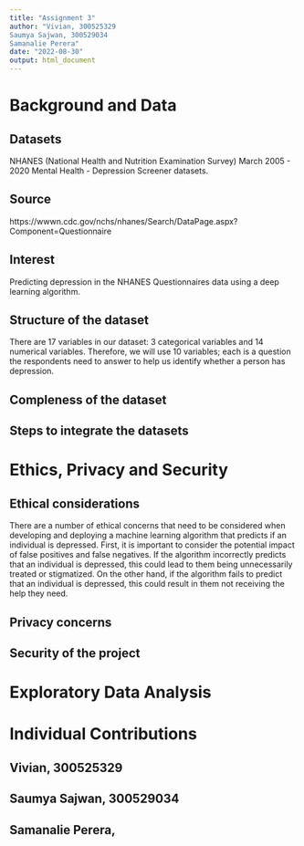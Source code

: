 ```yaml
---
title: "Assignment 3"
author: "Vivian, 300525329
Saumya Sajwan, 300529034
Samanalie Perera"
date: "2022-08-30"
output: html_document
---
```

# Background and Data

## Datasets
NHANES (National Health and Nutrition Examination Survey) March 2005 - 2020 Mental Health - Depression Screener datasets.

## Source
https://wwwn.cdc.gov/nchs/nhanes/Search/DataPage.aspx?Component=Questionnaire

## Interest
Predicting depression in the NHANES Questionnaires data using a deep learning algorithm.

## Structure of the dataset
There are 17 variables in our dataset: 3 categorical variables and 14 numerical variables. Therefore, we will use 10 variables; each is a question the respondents need to answer to help us identify whether a person has depression.

## Compleness of the dataset

## Steps to integrate the datasets

# Ethics, Privacy and Security 

## Ethical considerations
There are a number of ethical concerns that need to be considered when developing and deploying a machine learning algorithm that predicts if an individual is depressed. First, it is important to consider the potential impact of false positives and false negatives. If the algorithm incorrectly predicts that an individual is depressed, this could lead to them being unnecessarily treated or stigmatized. On the other hand, if the algorithm fails to predict that an individual is depressed, this could result in them not receiving the help they need. 

## Privacy concerns

## Security of the project


# Exploratory Data Analysis



# Individual Contributions
## Vivian, 300525329

## Saumya Sajwan, 300529034

## Samanalie Perera,


